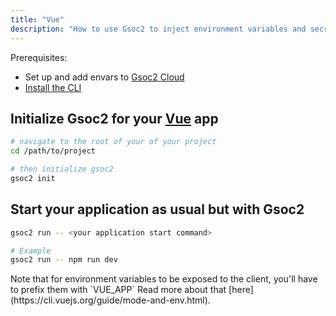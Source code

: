 ```yaml
---
title: "Vue"
description: "How to use Gsoc2 to inject environment variables and secrets into a Vue.js app."
---
```


Prerequisites:

- Set up and add envars to [Gsoc2 Cloud](https://app.gsoc2.com)
- [Install the CLI](/cli/overview)

## Initialize Gsoc2 for your [Vue](https://vuejs.org) app

```bash
# navigate to the root of your of your project 
cd /path/to/project

# then initialize gsoc2
gsoc2 init
```

## Start your application as usual but with Gsoc2

```bash
gsoc2 run -- <your application start command>

# Example
gsoc2 run -- npm run dev
```

<Note>
  Note that for environment variables to be exposed to the client, you'll have
  to prefix them with `VUE_APP` Read more about that
  [here](https://cli.vuejs.org/guide/mode-and-env.html).
</Note>
